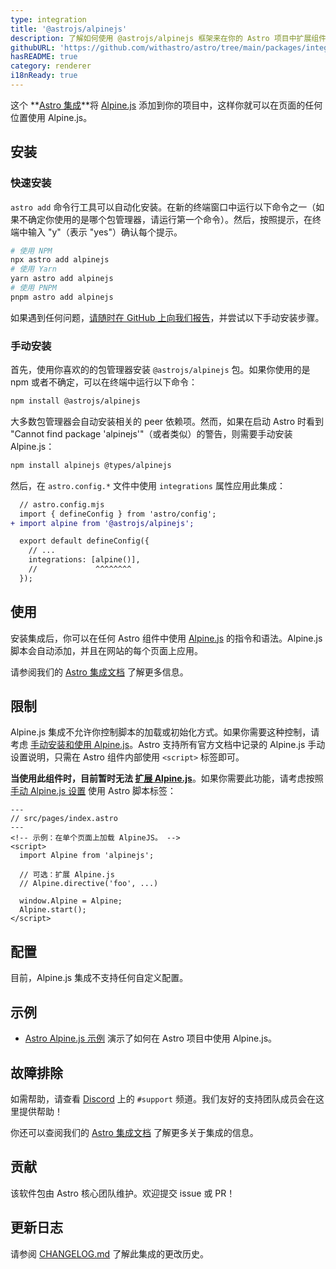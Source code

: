 ```yaml
---
type: integration
title: '@astrojs/alpinejs'
description: 了解如何使用 @astrojs/alpinejs 框架来在你的 Astro 项目中扩展组件支持。
githubURL: 'https://github.com/withastro/astro/tree/main/packages/integrations/alpinejs/'
hasREADME: true
category: renderer
i18nReady: true
---
```


这个 **[Astro 集成][astro-integration]**将 [Alpine.js](https://alpinejs.dev/) 添加到你的项目中，这样你就可以在页面的任何位置使用 Alpine.js。

## 安装

### 快速安装

`astro add` 命令行工具可以自动化安装。在新的终端窗口中运行以下命令之一（如果不确定你使用的是哪个包管理器，请运行第一个命令）。然后，按照提示，在终端中输入 "y"（表示 "yes"）确认每个提示。

```sh
# 使用 NPM
npx astro add alpinejs
# 使用 Yarn
yarn astro add alpinejs
# 使用 PNPM
pnpm astro add alpinejs
```

如果遇到任何问题，[请随时在 GitHub 上向我们报告](https://github.com/withastro/astro/issues)，并尝试以下手动安装步骤。

### 手动安装

首先，使用你喜欢的的包管理器安装 `@astrojs/alpinejs` 包。如果你使用的是 npm 或者不确定，可以在终端中运行以下命令：

```sh
npm install @astrojs/alpinejs
```

大多数包管理器会自动安装相关的 peer 依赖项。然而，如果在启动 Astro 时看到 "Cannot find package 'alpinejs'"（或者类似）的警告，则需要手动安装 Alpine.js：

```sh
npm install alpinejs @types/alpinejs
```

然后，在 `astro.config.*` 文件中使用 `integrations` 属性应用此集成：

```diff lang="js" "alpine()"
  // astro.config.mjs
  import { defineConfig } from 'astro/config';
+ import alpine from '@astrojs/alpinejs';

  export default defineConfig({
    // ...
    integrations: [alpine()],
    //             ^^^^^^^^
  });
```

## 使用

安装集成后，你可以在任何 Astro 组件中使用 [Alpine.js](https://alpinejs.dev/) 的指令和语法。Alpine.js 脚本会自动添加，并且在网站的每个页面上应用。

请参阅我们的 [Astro 集成文档][astro-integration] 了解更多信息。

## 限制

Alpine.js 集成不允许你控制脚本的加载或初始化方式。如果你需要这种控制，请考虑 [手动安装和使用 Alpine.js](https://alpinejs.dev/essentials/installation)。Astro 支持所有官方文档中记录的 Alpine.js 手动设置说明，只需在 Astro 组件内部使用 `<script>` 标签即可。

**当使用此组件时，目前暂时无法 [扩展 Alpine.js](https://alpinejs.dev/advanced/extending)**。如果你需要此功能，请考虑按照 [手动 Alpine.js 设置](https://alpinejs.dev/essentials/installation) 使用 Astro 脚本标签：

```astro
---
// src/pages/index.astro
---
<!-- 示例：在单个页面上加载 AlpineJS。 -->
<script>
  import Alpine from 'alpinejs';

  // 可选：扩展 Alpine.js
  // Alpine.directive('foo', ...)

  window.Alpine = Alpine;
  Alpine.start();
</script>
```

## 配置

目前，Alpine.js 集成不支持任何自定义配置。

## 示例

*   [Astro Alpine.js 示例](https://github.com/withastro/astro/tree/latest/examples/framework-alpine) 演示了如何在 Astro 项目中使用 Alpine.js。

## 故障排除

如需帮助，请查看 [Discord](https://astro.build/chat) 上的 `#support` 频道。我们友好的支持团队成员会在这里提供帮助！

你还可以查阅我们的 [Astro 集成文档][astro-integration] 了解更多关于集成的信息。

## 贡献

该软件包由 Astro 核心团队维护。欢迎提交 issue 或 PR！

## 更新日志

请参阅 [CHANGELOG.md](https://github.com/withastro/astro/tree/main/packages/integrations/alpinejs/CHANGELOG.md) 了解此集成的更改历史。

[astro-integration]: /zh-cn/guides/integrations-guide/

[astro-ui-frameworks]: /zh-cn/core-concepts/framework-components/#使用框架组件

